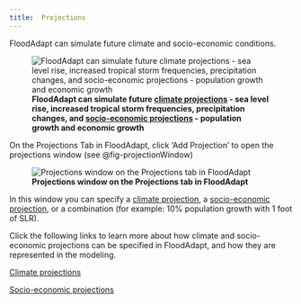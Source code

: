 ```yaml
---
title: 	Projections
---
```

FloodAdapt can simulate future climate and socio-economic conditions.

![**FloodAdapt can simulate future [climate projections]{.underline} - sea level rise, increased tropical storm frequencies, precipitation changes, and [socio-economic projections]{.underline} - population growth and economic growth**](../../_static/images/projections.png){#fig-projections}

On the Projections Tab in FloodAdapt, click 'Add Projection' to open the projections window (see @fig-projectionWindow)

![**Projections window on the Projections tab in FloodAdapt**](../../_static/images/Projection_window.png){#fig-projectionWindow}

In this window you can specify a [climate projection](climate.qmd), a [socio-economic projection](socioEconomic.qmd), or a combination (for example: 10% population growth with 1 foot of SLR).

Click the following links to learn more about how climate and socio-economic projections can be specified in FloodAdapt, and how they are represented in the modeling.

[Climate projections](climate.qmd)

[Socio-economic projections](socioEconomic.qmd)
